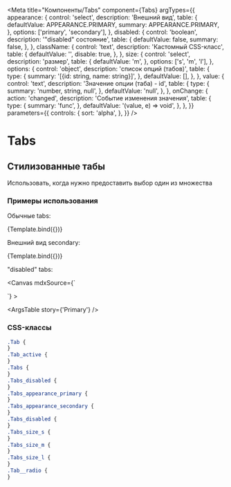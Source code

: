 



<Meta
  title="Компоненты/Tabs"
  component={Tabs}
  argTypes={{
    appearance: {
      control: 'select',
      description: 'Внешний вид',
      table: {
        defaultValue: APPEARANCE.PRIMARY,
        summary: APPEARANCE.PRIMARY,
      },
      options: ['primary', 'secondary'],
    },
    disabled: {
      control: 'boolean',
      description: '"disabled" состояние',
      table: {
        defaultValue: false,
        summary: false,
      },
    },
    className: {
      control: 'text',
      description: 'Кастомный CSS-класс',
      table: {
        defaultValue: '',
        disable: true,
      },
    },
    size: {
      control: 'select',
      description: 'размер',
      table: {
        defaultValue: 'm',
      },
      options: ['s', 'm', 'l'],
    },
    options: {
      control: 'object',
      description: 'список опций (табов)',
      table: {
        type: {
          summary: '[{id: string, name: string}]',
        },
        defaultValue: [],
      },
    },
    value: {
      control: 'text',
      description: 'Значение опции (таба) - id',
      table: {
        type: {
          summary: 'number, string, null',
        },
        defaultValue: 'null',
      },
    },
    onChange: {
      action: 'changed',
      description: 'Событие изменения значения',
      table: {
        type: {
          summary: 'func',
        },
        defaultValue: '(value, e) => void',
      },
    },
  }}
  parameters={{
    controls: {
      sort: 'alpha',
    },
  }}
/>

# Tabs

## Стилизованные табы

Использовать, когда нужно предоставить выбор один из множества

### Примеры использования


Обычные tabs:

<Canvas>
  <Story
    name="Primary"
    args={{
      appearance: APPEARANCE.PRIMARY,
      options: [
        { id: 1, name: 'Option 1' },
        { id: 2, name: 'Option 2' },
        { id: 3, name: 'Option 3' },
      ],
      value: 2,
    }}
  >
    {Template.bind({})}
  </Story>
</Canvas>

Внешний вид secondary:

<Canvas>
  <Story
    name="Secondary"
    args={{
      appearance: APPEARANCE.SECONDARY,
      options: [
        { id: 1, name: 'Option 1' },
        { id: 2, name: 'Option 2' },
        { id: 3, name: 'Option 3' },
      ],
      value: 2,
    }}
  >
    {Template.bind({})}
  </Story>
</Canvas>

"disabled" tabs:

<Canvas
  mdxSource={`
  <div>
    <Tabs
      appearance={APPEARANCE.PRIMARY}
      disabled={true}
      options={[
        { id: 1, name: 'Option 1' },
        { id: 2, name: 'Option 2' },
        { id: 3, name: 'Option 3' }
      ]}
      value={2}
    />
    <Tabs
      appearance={APPEARANCE.SECONDARY}
      disabled={true}
      options={[
        { id: 1, name: 'Option 1' },
        { id: 2, name: 'Option 2' },
        { id: 3, name: 'Option 3' }
      ]}
      value={2}
    />
  </div>
`}
>
  <Story
    name="Disabled"
    parameters={{
      controls: {
        hideNoControlsWarning: true,
        exclude: ['onChange'],
      },
    }}
  >
    <Disabled />
  </Story>
</Canvas>

<ArgsTable story={'Primary'} />

### CSS-классы

```scss
.Tab {
}
.Tab_active {
}
.Tabs {
}
.Tabs_disabled {
}
.Tabs_appearance_primary {
}
.Tabs_appearance_secondary {
}
.Tabs_disabled {
}
.Tabs_size_s {
}
.Tabs_size_m {
}
.Tabs_size_l {
}
.Tab__radio {
}
```
